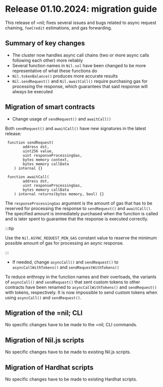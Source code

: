 # Release 01.10.2024: migration guide

This release of =nil; fixes several issues and bugs related to async request chaining, `feeCredit` estimations, and gas forwarding.

## Summary of key changes

* The cluster now handles async call chains (two or more async calls following each other) more reliably
* Several function names in `Nil.sol` have been changed to be more representative of what these functions do
* `Nil.tokenBalance()` produces more accurate results
* `Nil.sendRequest()` and `Nil.awaitCall()` require purchasing gas for processing the response, which guarantees that said response will always be executed

## Migration of smart contracts

* Change usage of `sendRequest()` and `awaitCall()`

Both `sendRequest()` and `awaitCall()` have new signatures in the latest release:

```solidity showLineNumbers
 function sendRequest(
        address dst,
        uint256 value,
        uint responseProcessingGas,
        bytes memory context,
        bytes memory callData
    ) internal {}
 
 function awaitCall(
        address dst,
        uint responseProcessingGas,
        bytes memory callData
    ) internal returns(bytes memory, bool) {}
```

The `responseProcessingGas` argument is the amount of gas that has to be reserved for processing the response to `sendRequest()` and `awaitCall()`. The specified amount is immediately purchased when the function is called and is later spent to guarantee that the response is executed correctly.

:::tip

Use the `Nil.ASYNC_REQUEST_MIN_GAS` constant value to reserve the minimum possible amount of gas for processing an async response.

:::

* If needed, change `asyncCall()` and `sendRequest()` to `asyncCallWithTokens()` and `sendRequestWithTokens()`

To reduce enthropy in the function names and their overloads, the variants of `asyncCall()` and `sendRequest()` that sent custom tokens to other contracts have been renamed to `asyncCallWithTokens()` and `sendRequest()` with tokens, respectively. It is now impossible to send custom tokens when using `asyncCall()` and `sendRequest()`.

## Migration of the =nil; CLI

No specific changes have to be made to the =nil; CLI commands.

## Migration of Nil.js scripts

No specific changes have to be made to existing Nil.js scripts.

## Migration of Hardhat scripts

No specific changes have to be made to existing Hardhat scripts.
